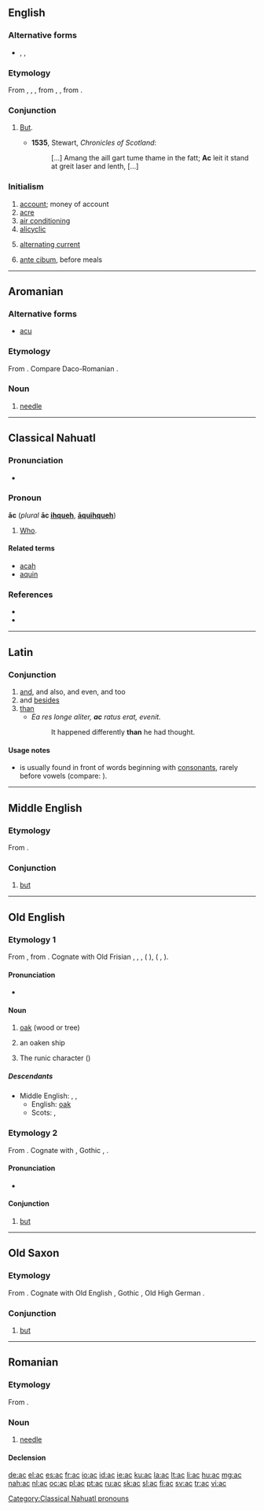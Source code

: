 {{also|Appendix:Variations of "ac"}}
==English==

===Alternative forms===
* {{l/en|oc}}, {{l/en|occ}}, {{l/en|ok}}

===Etymology===
From {{etyl|enm}}, {{term|ac|lang=enm}}, {{term|oc|lang=enm}}, from {{etyl|ang}} {{term|ac|lang=ang}}, {{term|oc||but, for, because|pos=conjunction|lang=ang}}, from {{etyl|gem-pro|en}} {{recons|ak||but, moveover|lang=gem-pro}}.

===Conjunction===
{{en-conjunction}}

# {{obsolete|dialectal|Scotland}} [[but|But]].
#* '''1535''', Stewart, ''Chronicles of Scotland'':
#*: [...] Amang the aill gart tume thame in the fatt; '''Ac''' leit it stand at greit laser and lenth, [...]

===Initialism===
{{head|en|initialism}}


# [[account]]; money of account
# [[acre]]
# [[air conditioning]]
# [[alicyclic]]
# {{electricity}} [[alternating current]]
# {{medical}} [[ante cibum]], before meals

----

==Aromanian==

===Alternative forms===
* [[acu]]

===Etymology===
From {{etyl|la|rup}} {{term|acus|lang=la}}. Compare Daco-Romanian {{term|ac|lang=ro}}.

===Noun===
{{head|rup|noun}}

# [[needle]]

----

==Classical Nahuatl==

===Pronunciation===
* {{IPA|/aːk/|lang=nci}}

===Pronoun===
'''āc''' (''plural'' '''āc [[ihqueh]]''', '''[[aquihqueh|āquihqueh]]''')

# [[who|Who]].

====Related terms====
* [[acah]]
* [[aquin]]

===References===
* {{reference-book |author=Karttunen, Frances |year=1983 |title=An Analytical Dictionary of Nahuatl |location=Austin |publisher=University of Texas Press |pages=p. 1}}
* {{reference-book |author=Lockhart, James |year=2001 |title=Nahuatl as Written: Lessons in Older Written Nahuatl, with Copious Examples and Texts |location=Stanford |publisher=Stanford University Press |pages=p. 210}}

[[Category:Classical Nahuatl pronouns]]

----

==Latin==

===Conjunction===
{{head|la|conjunction}}

# [[and]], and also, and even, and too
# and [[besides]]
# [[than]]
#* ''Ea res longe aliter, '''ac''' ratus erat, evenit.''
#*: It happened differently '''than''' he had thought.

====Usage notes====
* {{term||ac}} is usually found in front of words beginning with [[consonant]]s, rarely before vowels (compare: {{term|atque|lang=la}}).

----

==Middle English==

===Etymology===
From {{etyl|ang|enm}} {{term|ac|lang=ang}}.

===Conjunction===
{{head|enm|conjunction}}

# [[but]]

----

==Old English==

===Etymology 1===
From {{etyl|gem-pro|ang}} {{recons|aiks|lang=gem-pro}}, from {{etyl|ine-pro|ang}} {{recons|eiǵ-|lang=ine-pro}}. Cognate with Old Frisian {{term|ek|ēk|lang=ofs}}, {{etyl|osx|-}} {{term|ek|ēk|lang=osx}}, {{etyl|nl|-}} {{term|eik|lang=nl}}, {{etyl|goh|-}} {{term|eih|lang=goh}} ({{etyl|de|-}} {{term|Eiche|lang=de}}), {{etyl|non|-}} {{term|eik|lang=non}} ({{etyl|sv|-}} {{term|ek|lang=sv}}, {{etyl|da|-}} {{term|eg|lang=da}}).

====Pronunciation====
* {{IPA|/ɑːk/|lang=ang}}

====Noun====
{{ang-noun|head=āc|g=f|plural|[[æc#Old English|{{Latinx|ǣċ}}]]}}

# [[oak]] (wood or tree)
# {{poetic|lang=ang}} an oaken ship
# The runic character {{Runr|ᚪ}} ({{IPAchar|/a/}})

=====Descendants=====
* Middle English: {{l|enm|ak}}, {{l|enm|ake}}, {{l|enm|ook}}
** English: [[oak]]
** Scots: {{l|sco|aik}}, {{l|sco|ake}}

===Etymology 2===
From {{etyl|gem-pro|ang}} {{recons|ak|lang=gem-pro}}. Cognate with {{etyl|osx|-}} {{term|ac|lang=osx}}, Gothic {{term|𐌰𐌺|sc=Goth}}, {{etyl|goh|-}} {{term|oh|lang=goh}}.

====Pronunciation====
* {{IPA|/ɑk/|lang=ang}}

====Conjunction====
{{head|ang|conjunction}}

# [[but]]

----

==Old Saxon==

===Etymology===
From {{etyl|gem-pro|osx}} {{recons|ak|lang=gem-pro}}. Cognate with Old English {{term|ac|lang=ang}}, Gothic {{term|𐌰𐌺|sc=Goth}}, Old High German {{term|oh|lang=goh}}.

===Conjunction===
{{head|osx|conjunction}}

# [[but]]

----

==Romanian==

===Etymology===
From {{etyl|la|ro}} {{term|acus|lang=la}}.

===Noun===
{{ro-noun|n|ace}}

# [[needle]]

====Declension====
{{ro-noun-n|pl=ace|def=acul}}

[[de:ac]]
[[el:ac]]
[[es:ac]]
[[fr:ac]]
[[io:ac]]
[[id:ac]]
[[ie:ac]]
[[ku:ac]]
[[la:ac]]
[[lt:ac]]
[[li:ac]]
[[hu:ac]]
[[mg:ac]]
[[nah:ac]]
[[nl:ac]]
[[oc:ac]]
[[pl:ac]]
[[pt:ac]]
[[ru:ac]]
[[sk:ac]]
[[sl:ac]]
[[fi:ac]]
[[sv:ac]]
[[tr:ac]]
[[vi:ac]]